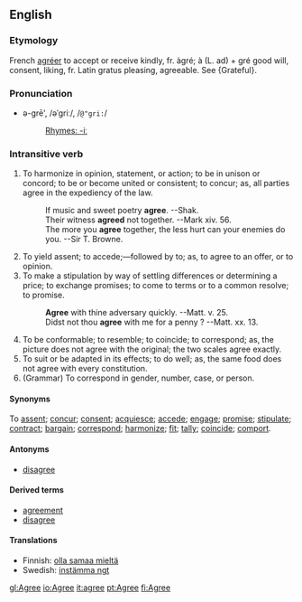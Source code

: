 ==English==

===Etymology===
French [[agréer]] to accept or receive kindly, fr. àgré; à (L. ad) + gré good will, consent, liking, fr. Latin gratus pleasing, agreeable. See {Grateful}.

===Pronunciation===
*ə-grē', /əˈɡriː/, /<tt>@"gri:</tt>/
*:[[Rhymes:English:-iː|Rhymes: -iː]]

===Intransitive verb===
{{en-infl-reg-other-e|agree|}}
# To harmonize in opinion, statement, or action; to be in unison or concord; to be or become united or consistent; to concur; as, all parties agree in the expediency of the  law.
#:    If music and sweet poetry '''agree'''. --Shak.
#:    Their witness '''agreed''' not together. --Mark xiv. 56.
#:    The more you '''agree''' together, the less hurt can your enemies do you. --Sir T. Browne.
# To yield assent; to accede;&mdash;followed by to; as, to agree to an offer, or to opinion.
# To make a stipulation by way of settling differences or determining a price; to exchange promises; to come to terms or to a common resolve; to promise.
#:    '''Agree''' with thine adversary quickly. --Matt. v. 25.
#:    Didst not thou '''agree''' with me for a penny ? --Matt. xx. 13.
# To be conformable; to resemble; to coincide; to correspond; as, the picture does not agree with the original; the two scales agree exactly.
# To suit or be adapted in its effects; to do well; as, the same food does not agree with every constitution.
# (Grammar) To correspond in gender, number, case, or person.

====Synonyms====
To [[assent]]; [[concur]]; [[consent]]; [[acquiesce]]; [[accede]]; [[engage]]; [[promise]]; [[stipulate]]; [[contract]]; [[bargain]]; [[correspond]]; [[harmonize]]; [[fit]]; [[tally]]; [[coincide]]; [[comport]].

====Antonyms====
*[[disagree]]

====Derived terms====
*[[agreement]]
*[[disagree]]

====Translations====
*Finnish: [[olla samaa mieltä]]
*Swedish: [[instämma ngt]]

[[gl:Agree]]
[[io:Agree]]
[[it:agree]]
[[pt:Agree]]
[[fi:Agree]]